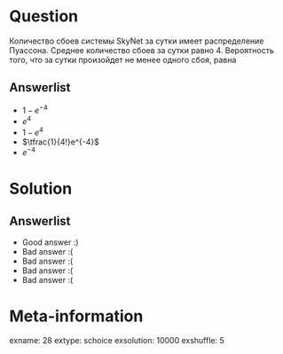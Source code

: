 Question
========
Количество сбоев системы SkyNet за сутки имеет распределение Пуассона. Среднее количество сбоев за сутки равно 4. Вероятность того, что за сутки произойдет не менее одного сбоя, равна
 

Answerlist
----------
*  $1- e^{-4}$
*  $e^4$
*  $1-e^4$
*  $\tfrac{1}{4!}e^{-4}$
*  $e^{-4}$

Solution
========

Answerlist
----------
*  Good answer :)
*  Bad answer :(
*  Bad answer :(
*  Bad answer :(
*  Bad answer :(

Meta-information
================
exname: 28
extype: schoice
exsolution: 10000
exshuffle: 5
